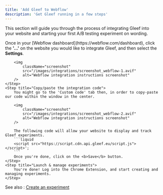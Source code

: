 ```yaml
---
title: 'Add Gleef to Webflow'
description: 'Get Gleef running in a few steps'
---
```


This section will guide you through the process of integrating Gleef into your website and starting your first A/B testing experiment on wording.

<Steps>
    <Step title="Open your Webflow dashboard">
        Once in your [Webflow dashboard](https://webflow.com/dashboard), click the <b>'...'</b> on the website you would like to integrate Gleef, and then select the <b>Settings</b>.

        <img
            className="screenshot"
            src="/images/integrations/screenshot_webflow-1.avif"
            alt="Webflow integration instructions screenshot"
        />
    </Step>
    <Step title="Copy/paste the integration code">
        You might go to the 'Custom code' tab then, in order to copy-paste our code within the window in the center.

        <img
            className="screenshot"
            src="/images/integrations/screenshot_webflow-2.avif"
            alt="Webflow integration instructions screenshot"
        />

        The following code will allow your website to display and track Gleef experiments.
        ```liquid
        <script src="https://script.cdn.api.gleef.eu/script.js"></script>';
        ```
        Once you're done, click on the <b>Save</b> button.
    </Step>
    <Step title="Launch & manage experiments">
        You're done! Log into the Chrome Extension, and start creating and managing experiments.
    </Step>
</Steps>

See also : [Create an experiment](../how-to/create)